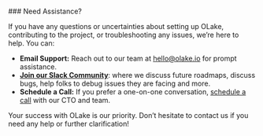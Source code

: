 

<br/>
### Need Assistance?

If you have any questions or uncertainties about setting up OLake, contributing to the project, or troubleshooting any issues, we’re here to help. You can:
- **Email Support:** Reach out to our team at [hello@olake.io](mailto:hello@olake.io) for prompt assistance.
- **[Join our Slack Community](https://olake.io/slack)**: where we discuss future roadmaps, discuss bugs, help folks to debug issues they are facing and more.
- **Schedule a Call:** If you prefer a one-on-one conversation, [schedule a call](https://calendly.com/d/ckr6-g82-p9y/olake_discussion) with our CTO and team.

Your success with OLake is our priority. Don’t hesitate to contact us if you need any help or further clarification!
